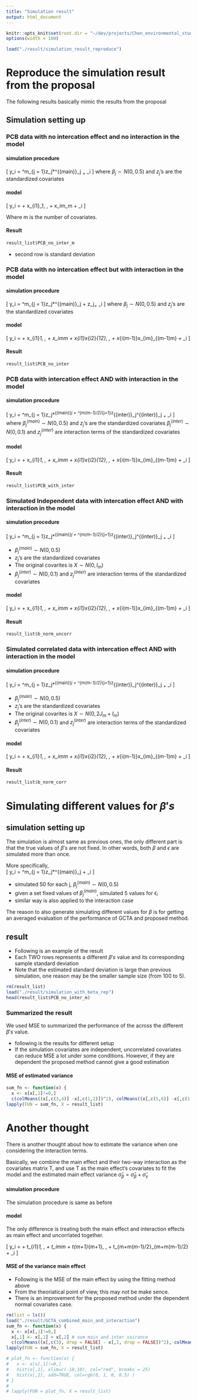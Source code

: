 ```yaml
---
title: "Simulation result"
output: html_document
---
```

```r
knitr::opts_knit$set(root.dir = "~/dev/projects/Chen_environmental_study/")
options(width = 100)
```

```r
load("./result/simulation_result_reproduce")
```

# Reproduce the simulation result from the proposal
The following results basically mimic the results from the proposal 

## Simulation setting up

### PCB data with no intercation effect and no interaction in the model

#### simulation procedure

\[
  y_i = \sum^m_{j = 1}z_j*\beta^{(main)}_j ~+~ \epsilon_i
\]
where $\beta_j \sim N(0, 0.5)$ and $z_j$'s are the standardized covariates

#### model 

\[ 
  y_i = \mu + x_{i1}\beta_1, \dots, + x_im\beta_m + \epsilon_i
\]

Where m is the number of covariates.

#### Result

```r
result_list$PCB_no_inter_m
```

- second row is standard deviation


### PCB data with no intercation effect but with interaction in the model

#### simulation procedure

\[
  y_i = \sum^m_{j = 1}z_j*\beta^{(main)}_j + z_j~+~ \epsilon_i
\]
where $\beta_j \sim N(0, 0.5)$ and $z_j$'s are the standardized covariates

#### model 

\[ 
  y_i = \mu + x_{i1}\beta_1, \dots, + x_im\beta_m + x_{i1}x_{i2}\gamma_{12}, \dots, + x_{i(m-1)}x_{im}\gamma_{(m-1)m} + \epsilon_i
\]

#### Result

```r
result_list$PCB_no_inter
```

### PCB data with intercation effect AND with interaction in the model

#### simulation procedure

\[
  y_i = \sum^m_{j = 1}z_j*\beta^{(main)}_j + \sum^{m(m-1)/2}_{j=1}z^{(inter)}_j\beta^{(inter)}_j ~+~ \epsilon_i
\]
where $\beta^{(main)}_j \sim N(0, 0.5)$ and $z_j$'s are the standardized covariates
$\beta^{(inter)}_j \sim N(0, 0.1)$ and $z^{(inter)}_j$ are interaction terms of the standardized covariates


#### model 

\[ 
  y_i = \mu + x_{i1}\beta_1, \dots, + x_im\beta_m + x_{i1}x_{i2}\gamma_{12}, \dots, + x_{i(m-1)}x_{im}\gamma_{(m-1)m} + \epsilon_i
\]

#### Result

```r
result_list$PCB_with_inter
```

### Simulated Independent data with intercation effect AND with interaction in the model

#### simulation procedure

\[
  y_i = \sum^m_{j = 1}z_j*\beta^{(main)}_j + \sum^{m(m-1)/2}_{j=1}z^{(inter)}_j\beta^{(inter)}_j ~+~ \epsilon_i
\]

- $\beta^{(main)}_j \sim N(0, 0.5)$      
- $z_j$'s are the standardized covariates  
- The original covarites is $X \sim N(0, I_m)$  
- $\beta^{(inter)}_j \sim N(0, 0.1)$ and $z^{(inter)}_j$ are interaction terms of the standardized covariates  


#### model 

\[ 
  y_i = \mu + x_{i1}\beta_1, \dots, + x_im\beta_m + x_{i1}x_{i2}\gamma_{12}, \dots, + x_{i(m-1)}x_{im}\gamma_{(m-1)m} + \epsilon_i
\]

#### Result

```r
result_list$b_norm_uncorr
```

### Simulated correlated data with intercation effect AND with interaction in the model

#### simulation procedure

\[
  y_i = \sum^m_{j = 1}z_j*\beta^{(main)}_j + \sum^{m(m-1)/2}_{j=1}z^{(inter)}_j\beta^{(inter)}_j ~+~ \epsilon_i
\]

- $\beta^{(main)}_j \sim N(0, 0.5)$      
- $z_j$'s are the standardized covariates  
- The original covarites is $X \sim N(0, 2J_m+I_m)$  
- $\beta^{(inter)}_j \sim N(0, 0.1)$ and $z^{(inter)}_j$ are interaction terms of the standardized covariates  


#### model 

\[ 
  y_i = \mu + x_{i1}\beta_1, \dots, + x_im\beta_m + x_{i1}x_{i2}\gamma_{12}, \dots, + x_{i(m-1)}x_{im}\gamma_{(m-1)m} + \epsilon_i
\]

#### Result

```r
result_list$b_norm_corr
```


# Simulating different values for $\beta's$

## simulation setting up 
The simulation is almost same as previous ones, the only different part is that the true values of $\beta's$ are not fixed. In other words, both $\beta$ and $\epsilon$ are simulated more than once. 

More specifically,  
\[
  y_i = \sum^m_{j = 1}z_j*\beta^{(main)}_j + \epsilon_i
\]

- simulated 50 for each j, $\beta^{(main)}_j \sim N(0, 0.5)$
- given a set fixed values of $\beta^{(main)}_j$, simulated 5 values for $\epsilon_i$
- similar way is also applied to the interaction case

The reason to also generate simulating different values for $\beta$ is for getting an averaged evaluation of the performance of GCTA and proposed method. 



## result 

- Following is an example of the result
- Each TWO rows represents a different $\beta's$ value and its corresponding sample standard deviation  
- Note that the estimated standard deviation is large than previous simulation, one reason may be the smaller sample size (from 100 to 5). 

```r
rm(result_list)
load("./result/simulation_with_beta_rep")
head(result_list$PCB_no_inter_m)
```
### Summarized the result
We used MSE to summarized the performance of the across the different $\beta's$ value.

- following is the results for different setup
- If the simulation covariates are independent, uncorrelated covariates can reduce MSE a lot under some conditions. However, if they are dependent the proposed method cannot give a good estimation

#### MSE of estimated variance 
```r
sum_fn <- function(x) {
  x <- x[x[,1]!=0,]
  c(colMeans((x[,c(3,4)] -x[,c(1,2)])^2), colMeans((x[,c(5,6)] -x[,c(1,2)])^2))}
lapply(FUN = sum_fn, X = result_list)
```


# Another thought

There is another thought about how to estimate the variance when one considering the interaction terms. 

Basically, we combine the main effect and their two-way interaction as the covariates matrix T, and use T as the main effect's covariates to fit the model and the estimated main effect variance $\hat\sigma_{\beta} = \hat\sigma_{\beta} + \hat\sigma_{\gamma}$  

#### simulation procedure

The simulation procedure is same as before


#### model 

The only difference is treating both the main effect and interaction effects as main effect and uncorrlated together. 

\[ 
  y_i = \mu + t_{i1}\beta_1, \dots, + t_im\beta_m + t_{m+1}\beta_{m+1}, \dots, + t_{m+m(m-1)/2}\beta_{m+m(m-1)/2} + \epsilon_i
\]

#### MSE of the variance main effect
- Following is the MSE of the main effect by using the fitting method above
- From the theoriatical point of view, this may not be make sence.
- There is an improvement for the proposed method under the dependent normal covariates case. 

```r
rm(list = ls())
load("./result/GCTA_combined_main_and_interaction")
sum_fn <- function(x) {
  x <- x[x[,1]!=0,]
  x[,1] <- x[,1] + x[,2] # sum main and inter vairance
  c(colMeans((x[,c(3), drop = FALSE] - x[,1, drop = FALSE])^2), colMeans((x[,c(5), drop = FALSE] - x[,1, drop = FALSE])^2))}
lapply(FUN = sum_fn, X = result_list)

# plot_fn <- function(x) {
#   x <- x[x[,1]!=0,]
#   hist(x[,1], xlim=c(-10,10), col="red", breaks = 25)
#   hist(x[,2], add=TRUE, col=rgb(0, 1, 0, 0.5) )
# }
# 
# lapply(FUN = plot_fn, X = result_list)
```
